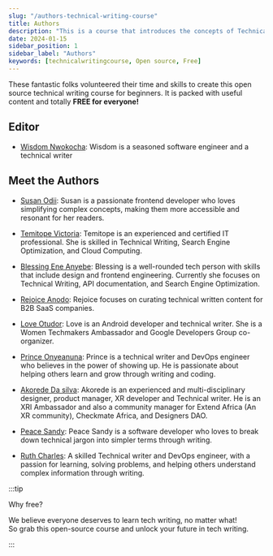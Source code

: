 ```yaml
---
slug: "/authors-technical-writing-course"
title: Authors
description: "This is a course that introduces the concepts of Technical writing to beginners"
date: 2024-01-15
sidebar_position: 1
sidebar_label: "Authors"
keywords: [technicalwritingcourse, Open source, Free]
---
```


These fantastic folks volunteered their time and skills to create this open source technical writing course for beginners. It is packed with useful content and totally **FREE for everyone!**

## Editor

- [Wisdom Nwokocha](https://www.linkedin.com/in/joklinztech): Wisdom is a seasoned software engineer and a technical writer

## Meet the Authors

- [Susan Odii](https://www.linkedin.com/in/susanodiifrontenddeveloper/): Susan is a passionate frontend developer who loves simplifying complex concepts, making them more accessible and resonant for her readers.

- [Temitope Victoria](https://www.linkedin.com/in/temitope-victoria/): Temitope is an experienced and certified IT professional. She is skilled in Technical Writing, Search Engine Optimization, and Cloud Computing.

- [Blessing Ene Anyebe](https://www.linkedin.com/in/anyebe-blessing-ene-kwennb/): Blessing is a well-rounded tech person with skills that include design and frontend engineering. Currently she focuses on Technical Writing, API documentation, and Search Engine Optimization.

- [Rejoice Anodo](https://linktr.ee/rejoiceanodo): Rejoice focuses on curating technical written content for B2B SaaS companies.

- [Love Otudor](https://www.linkedin.com/in/loveotudor/): Love is an Android developer and technical writer. She is a Women Techmakers Ambassador and Google Developers Group co-organizer.

- [Prince Onyeanuna](https://www.linkedin.com/in/prince-onyeanuna-607352246/): Prince is a technical writer and DevOps engineer who believes in the power of showing up. He is passionate about helping others learn and grow through writing and coding.

- [Akorede Da silva](https://www.linkedin.com/in/akorede-dasilva/): Akorede is an experienced and multi-disciplinary designer, product manager, XR developer and Technical writer. He is an XRI Ambassador and also a community manager for Extend Africa (An XR community), Checkmate Africa, and Designers DAO.

- [Peace Sandy](https://www.linkedin.com/in/peace-sandy-bb7a691b0/): Peace Sandy is a software developer who loves to break down technical jargon into simpler terms through writing.

- [Ruth Charles](https://www.linkedin.com/in/ruthycharles): A skilled Technical writer and DevOps engineer, with a passion for learning, solving problems, and helping others understand complex information through writing.

:::tip

Why free?

We believe everyone deserves to learn tech writing, no matter what!  
So grab this open-source course and unlock your future in tech writing.

:::


<ProjectCarousel />
